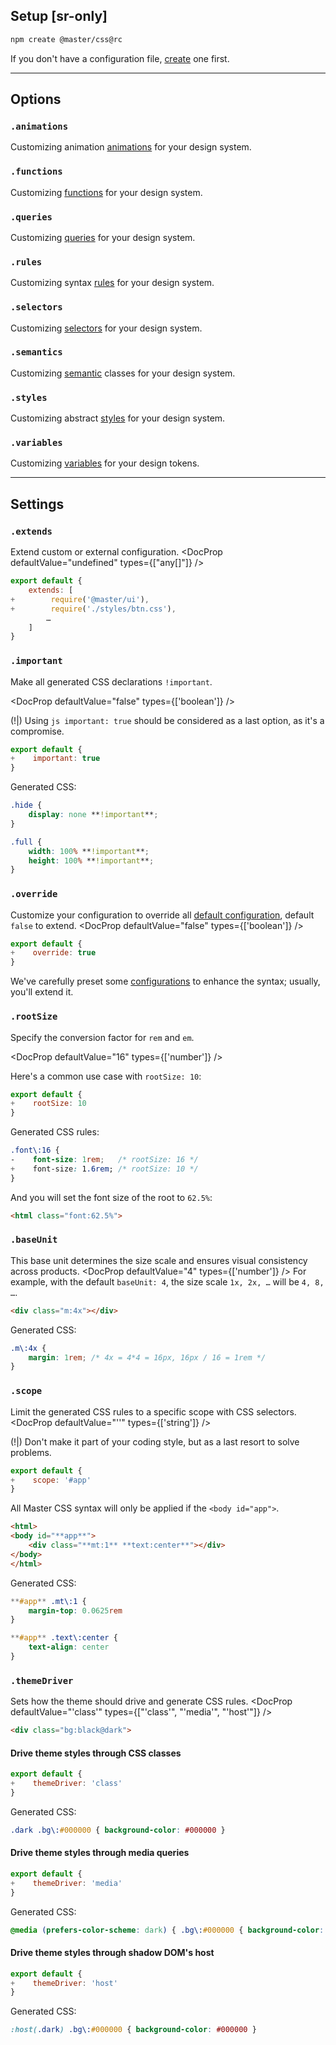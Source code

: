 
## Setup [sr-only]
```bash name=Terminal
npm create @master/css@rc
```
If you don't have a configuration file, [create](/docs/create) one first.

---

## Options
### `.animations`
Customizing animation [animations](/docs/animations) for your design system.
<KeyframesOverview />

### `.functions`
Customizing [functions](/docs/functions) for your design system.
<FunctionsOverview />

### `.queries`
Customizing [queries](/docs/queries) for your design system.
<QueriesOverview />

### `.rules`
Customizing syntax [rules](/docs/rules) for your design system.
<RulesOverview />

### `.selectors`
Customizing [selectors](/docs/selectors) for your design system.
<SelectorsOverview />

### `.semantics`
Customizing [semantic](/docs/semantic) classes for your design system.
<SemanticsOverview />

### `.styles`
Customizing abstract [styles](/docs/styles) for your design system.
<StylesOverview />

### `.variables`
Customizing [variables](/docs/variables) for your design tokens.
<VariablesOverview />

---

## Settings

### `.extends`
Extend custom or external configuration.
<DocProp defaultValue="undefined" types={["any[]"]} />
```js name=master.css.js
export default {
    extends: [
+        require('@master/ui'),
+        require('./styles/btn.css'),
        …
    ]
}
```

### `.important`
Make all generated CSS declarations `!important`.

<DocProp defaultValue="false" types={['boolean']} />

(!|) Using `js important: true` should be considered as a last option, as it's a compromise.
```js name=master.css.js
export default {
+    important: true
}
```

Generated CSS:
```css
.hide {
    display: none **!important**;
}

.full {
    width: 100% **!important**;
    height: 100% **!important**;
}
```

### `.override`
Customize your configuration to override all [default configuration](https://github.com/master-co/css/tree/rc/packages/css/src/config), default `false` to extend.
<DocProp defaultValue="false" types={['boolean']} />
```js name=master.css.js
export default {
+    override: true
}
```
We've carefully preset some [configurations](https://github.com/master-co/css/tree/rc/packages/css/src/config") to enhance the syntax; usually, you'll extend it.

### `.rootSize`
Specify the conversion factor for `rem` and `em`.

<DocProp defaultValue="16" types={['number']} />

Here's a common use case with `rootSize: 10`:
```js name=master.css.js
export default {
+    rootSize: 10
}
```

Generated CSS rules:
```css
.font\:16 {
-    font-size: 1rem;   /* rootSize: 16 */
+    font-size: 1.6rem; /* rootSize: 10 */
}
```

And you will set the font size of the root to `62.5%`:
```html
<html class="font:62.5%">
```

### `.baseUnit`
This base unit determines the size scale and ensures visual consistency across products.
<DocProp defaultValue="4" types={['number']} />
For example, with the default `baseUnit: 4`, the size scale `1x, 2x, …` will be `4, 8, …`.
```html
<div class="m:4x"></div>
```
Generated CSS:
```css
.m\:4x {
    margin: 1rem; /* 4x = 4*4 = 16px, 16px / 16 = 1rem */
}
```

### `.scope`
Limit the generated CSS rules to a specific scope with CSS selectors.
<DocProp defaultValue="''" types={['string']} />

(!|) Don't make it part of your coding style, but as a last resort to solve problems.
```js name=master.css.js
export default {
+    scope: '#app'
}
```
All Master CSS syntax will only be applied if the `<body id="app">`.
```html
<html>
<body id="**app**">
    <div class="**mt:1** **text:center**"></div>
</body>
</html>
```
Generated CSS:
```css
**#app** .mt\:1 {
    margin-top: 0.0625rem
}

**#app** .text\:center {
    text-align: center
}
```

### `.themeDriver`
Sets how the theme should drive and generate CSS rules.
<DocProp defaultValue="'class'" types={["'class'", "'media'", "'host'"]} />
```html
<div class="bg:black@dark">
```

#### Drive theme styles through CSS classes
```js name=master.css.js
export default {
+    themeDriver: 'class'
}
```
Generated CSS:
```css
.dark .bg\:#000000 { background-color: #000000 }
```

#### Drive theme styles through media queries
```js name=master.css.js
export default {
+    themeDriver: 'media'
}
```
Generated CSS:
```css
@media (prefers-color-scheme: dark) { .bg\:#000000 { background-color: #000000 } }
```

#### Drive theme styles through shadow DOM's host
```js name=master.css.js
export default {
+    themeDriver: 'host'
}
```
Generated CSS:
```css
:host(.dark) .bg\:#000000 { background-color: #000000 }
```
